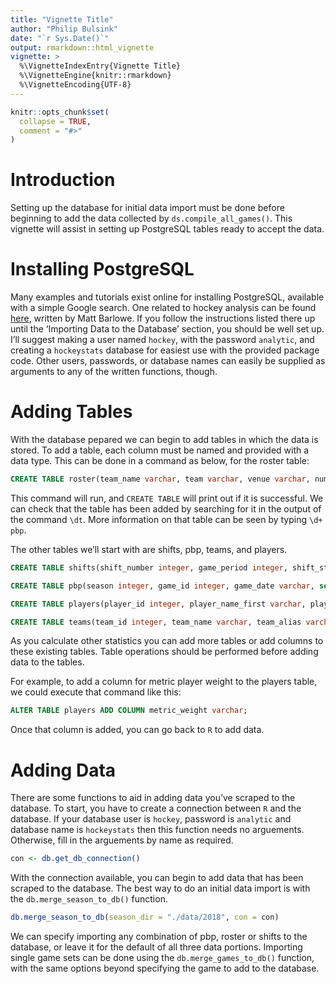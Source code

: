 ```yaml
---
title: "Vignette Title"
author: "Philip Bulsink"
date: "`r Sys.Date()`"
output: rmarkdown::html_vignette
vignette: >
  %\VignetteIndexEntry{Vignette Title}
  %\VignetteEngine{knitr::rmarkdown}
  %\VignetteEncoding{UTF-8}
---
```


```r
knitr::opts_chunk$set(
  collapse = TRUE,
  comment = "#>"
)
```

# Introduction
Setting up the database for initial data import must be done before beginning to add the data collected by `ds.compile_all_games()`. This vignette will assist in setting up PostgreSQL tables ready to accept the data.

# Installing PostgreSQL
Many examples and tutorials exist online for installing PostgreSQL, available with a simple Google search. One related to hockey analysis can be found [here](http://barloweanalytics.com/sqlstart.html), written by Matt Barlowe. If you follow the instructions listed there up until the 'Importing Data to the Database' section, you should be well set up. I'll suggest making a user named `hockey`, with the password `analytic`, and creating a `hockeystats` database for easiest use with the provided package code. Other users, passwords, or database names can easily be supplied as arguments to any of the written functions, though.

# Adding Tables
With the database pepared we can begin to add tables in which the data is stored. To add a table, each column must be named and provided with a data type. This can be done in a command as below, for the roster table: 

```sql
CREATE TABLE roster(team_name varchar, team varchar, venue varchar, num_first_last varchar, game_date varchar, game_id integer, season integer, session varchar, player_number integer, team_num varchar, first_name varchar, last_name varchar, player_name varchar, name_match varchar, player_position varchar);
```

This command will run, and `CREATE TABLE` will print out if it is successful. We can check that the table has been added by searching for it in the output of the command `\dt`. More information on that table can be seen by typing `\d+ pbp`.

The other tables we'll start with are shifts, pbp, teams, and players. 
```sql
CREATE TABLE shifts(shift_number integer, game_period integer, shift_start varchar, shift_end varchar, shift_duration varchar, num_first_last varchar, team varchar, venue varchar, game_date varchar, game_id integer, season integer, session varchar, home_team varchar, away_team varchar, player_name varchar, team_num varchar, start_seconds real, end_seconds real);

CREATE TABLE pbp(season integer, game_id integer, game_date varchar, session varchar, event_index integer, game_period integer, game_seconds real, event_type varchar, event_description varchar, event_detail varchar, event_team varchar, event_player_1 varchar, event_player_2 varchar, event_player_3 varchar, event_length integer, coords_x integer, coords_y integer, players_substituted varchar, home_on_1 varchar,home_on_2 varchar, home_on_3 varchar, home_on_4 varchar, home_on_5 varchar, home_on_6 varchar, away_on_1 varchar, away_on_2 varchar, away_on_3 varchar, away_on_4 varchar, away_on_5 varchar, away_on_6 varchar, home_goalie varchar, away_goalie varchar, home_team varchar, away_team varchar, home_skaters integer, away_skaters integer, home_score integer, away_score integer, game_score_state varchar, game_strength_state varchar, highlight_code integer);

CREATE TABLE players(player_id integer, player_name_first varchar, player_name_last varchar, player_name_full varchar, player_jerseynum integer, player_position varchar, player_birth_date varchar, player_birth_city varchar, player_birth_country varchar, player_nationality varchar, player_height varchar, player_weight real, player_handedness varchar, is_active varchar, is_rookie varchar);

CREATE TABLE teams(team_id integer, team_name varchar, team_alias varchar, team_venue varchar, team_location varchar, team_city varchar, team_division_id integer, team_division_name varchar, team_conference_id integer, team_conference_name varchar, franchise_id varchar, is_active varchar);
```

As you calculate other statistics you can add more tables or add columns to these existing tables. Table operations should be performed before adding data to the tables. 

For example, to add a column for metric player weight to the players table, we could execute that command like this:
```sql
ALTER TABLE players ADD COLUMN metric_weight varchar;
```

Once that column is added, you can go back to `R` to add data.

# Adding Data
There are some functions to aid in adding data you've scraped to the database. To start, you have to create a connection between `R` and the database. If your database user is `hockey`, password is `analytic` and database  name is `hockeystats` then this function needs no arguements. Otherwise, fill in the arguements by name as required.
```r
con <- db.get_db_connection()
```

With the connection available, you can begin to add data that has been scraped to the database. The best way to do an initial data import is with the `db.merge_season_to_db()` function. 
```r
db.merge_season_to_db(season_dir = "./data/2018", con = con)
```

We can specify importing any combination of pbp, roster or shifts to the database, or leave it for the default of all three data portions. Importing single game sets can be done using the `db.merge_games_to_db()` function, with the same options beyond specifying the game to add to the database.

